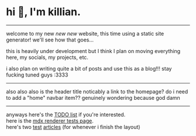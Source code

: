 
# hi :wave:, I'm **killian.**

---

welcome to my new *new* *new* website, this time using a static site generator! we'll see how that goes...

this is heavily under development but I think I plan on moving everything here, my socials, my projects, etc.  

i also plan on writing quite a bit of posts and use this as a blog!!! stay fucking tuned guys :3333

---

also also also is the header title noticably a link to the homepage? do i need to add a "home" navbar item?? genuinely wondering because god damn

---



anyways here's the [TODO list](./TODO.mdx) if you're interested.  
here is the [mdx renderer tests page](./render-tests.mdx).  
here's two [test](./posts/my-first-article.mdx) [articles](./posts/my-second-article.mdx) (for whenever i finish the layout)